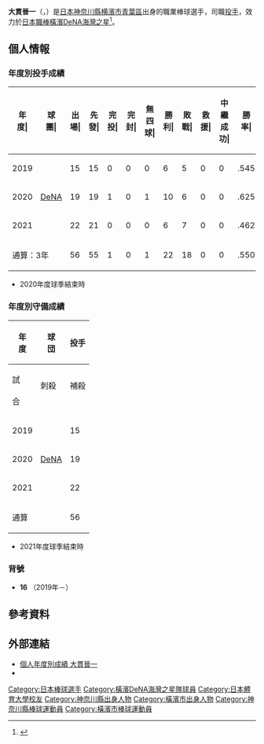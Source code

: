{{Infobox NPB player|
|name=大貫晉一|
|image=|
|width=300|
|position=投手|
|team=横滨DeNA海湾之星|
|number=16|
|bats=右|
|throws=右|
|birthdate={{birth_date_and_age|1994|2|3|mf=y}}|
|birthplace={{JPN}}[[神奈川縣|神奈川縣]][[横濱市|横濱市]][[青葉區_(横濱市)|青葉區]]|
|debutdate=4月4日
|debutyear=2019年
|debutteam=横滨DeNA海湾之星
|statyear=2021年球季
|stat1label=勝投－敗投
|stat1value=22－18
|stat2label=中繼－救援
|stat2value=0－0
|stat3label=三振－四壞
|stat3value=241－84
|stat4label=防禦率
|stat4value=3.79
|teams=<nowiki></nowiki> 
* 桐陽高等學校
* [[日本體育大學|日本體育大學]]
* 新日鐵住金鹿島
* [[橫濱DeNA海灣之星|橫濱DeNA海灣之星]](2019年－)
}}

'''大貫晉一'''（{{jpn|j=大貫 晋一|hg=おおぬき しんいち|rm=Ohnuki Shinichi}}，{{bd|1994年|2月3日||catIdx=Ohnuki, Shinichi}}）是[[日本|日本]][[神奈川縣|神奈川縣]][[横濱市|横濱市]][[青葉區_(横濱市)|青葉區]]出身的職業棒球選手，司職[[投手|投手]]，效力於[[日本職棒|日本職棒]][[橫濱DeNA海灣之星|橫濱DeNA海灣之星]]<ref>{{cite web|url=https://www.nikkansports.com/baseball/news/201811150000820.html|title=ＤｅＮＡ３位大貫が仮契約　プロ同期の大学後輩刺激|publisher=日刊體育|date=2018-11-15|access-date=2020-12-22|archive-date=2020-08-29|archive-url=https://web.archive.org/web/20200829090132/https://www.nikkansports.com/baseball/news/201811150000820.html|dead-url=no}}</ref>。

== 個人情報 ==
=== 年度別投手成績 ===
{| class="wikitable" style="text-align:right; font-size:small"
|-bgcolor="#efefef"
!年<br>度|!!球<br>團|!!出<br>場|!!先<br>發|!!完<br>投|!!完<br>封|!!無<br>四<br>球|!!勝<br>利|!!敗<br>戰|!!救<br>援|!!中<br>繼<br>成<br>功|!!勝<br>率|!!打<br>者|!!投<br>球<br>局<br>數|!!被<br>安<br>打|!!被<br>全<br>壘<br>打|!!保<br>送|!!敬<br>遠|!!觸<br>身<br>球|!!三<br>振<br>數|!!暴<br>投|!!犯<br>規|!!失分|!!自<br>責<br>分|!!防<br>禦<br>率|!!WHIP
|-
|style="text-align:center;"|2019
|rowspan="3" style="text-align: center; white-space: nowrap;"|[[橫濱DeNA海灣之星|DeNA]]
|15||15||0||0||0||6||5||0||0||.545||302||66.2||81||7||25||3||2||54||1||0||38||37||5.00||1.59
|-
|style="text-align:center;"|2020
|19||19||1||0||1||10||6||0||0||.625||452||113.2||96||13||29||4||3||81||0||1||34||32||2.53||1.10
|-
|style="text-align:center;"|2021
|22||21||0||0||0||6||7||0||0||.462||499||112.0||137||9||30||2||3||106||3||0||57||54||4.34||1.49
|-
!colspan="2"|通算：3年
|56||55||1||0||1||22||18||0||0||.550||1253||292.1||314||29||84||9||8||241||4||1||129||123||3.79||1.36
|}
* 2020年度球季結束時

=== 年度別守備成績 ===
{| class="wikitable" style="text-align: right; font-size: small; border-collapse:collapse; padding: 1px;"
!rowspan="2"|年<br />度!!rowspan="2"|球<br />団!!colspan="6"|投手
|-style="line-height:1.25em;"
!試<br /><br />合!!刺殺<br /><br />!!補殺<br /><br />!!失策<br /><br />!!併殺<br /><br />!!守備率<br /><br />
|-
|style="text-align:center;"|2019
|rowspan="3" style="text-align: center; white-space:nowrap;"|[[橫濱DeNA海灣之星|DeNA]]
|15||4||9||0||0||1.000
|-
|style="text-align:center;"|2020
|19||7||22||0||1||1.000
|-
|style="text-align:center;"|2021
|22||5||17||0||2||1.000
|-
!colspan="2"|通算
|56||16||48||0||3||1.000
|}
* 2021年度球季結束時

=== 背號 ===
* '''16''' （2019年－）

== 參考資料 ==
{{reflist}}

== 外部連結 ==
* [https://npb.jp/bis/players/01305138.html 個人年度別成績 大貫晉一] {{Wayback|url=https://npb.jp/bis/players/01305138.html |date=20210118201828 }} {{ja icon}} 
* {{Baseballstats|brm=onuki-000shi}}

{{橫濱DeNA灣星球團球員名單}}
{{DEFAULTSORT:Ohnuki, Shinichi}}
[[Category:日本棒球選手|Category:日本棒球選手]]
[[Category:橫濱DeNA海灣之星隊球員|Category:橫濱DeNA海灣之星隊球員]]
[[Category:日本體育大學校友|Category:日本體育大學校友]]
[[Category:神奈川縣出身人物|Category:神奈川縣出身人物]]
[[Category:橫濱市出身人物|Category:橫濱市出身人物]]
[[Category:神奈川縣棒球運動員|Category:神奈川縣棒球運動員]]
[[Category:橫濱市棒球運動員|Category:橫濱市棒球運動員]]